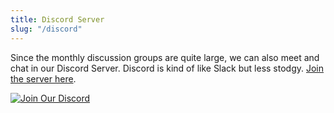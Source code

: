 ```yaml
---
title: Discord Server
slug: "/discord"
---
```

Since the monthly discussion groups are quite large, we can also meet and chat in our Discord Server.
Discord is kind of like Slack but less stodgy. [Join the server here](https://discord.com/invite/9WRqTvqk).

[![Join Our Discord](./discord.png)](https://discord.gg/qehj8t3NBP)
